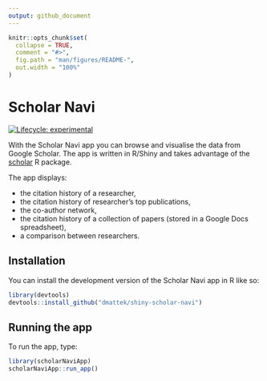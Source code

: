 ```yaml
---
output: github_document
---
```


<!-- README.md is generated from README.Rmd. Please edit that file -->

```r
knitr::opts_chunk$set(
  collapse = TRUE,
  comment = "#>",
  fig.path = "man/figures/README-",
  out.width = "100%"
)
```

# Scholar Navi

<!-- badges: start -->
[![Lifecycle: experimental](https://img.shields.io/badge/lifecycle-experimental-orange.svg)](https://lifecycle.r-lib.org/articles/stages.html#experimental)
<!-- badges: end -->

With the Scholar Navi app you can browse and visualise the data from Google Scholar. The app is written in R/Shiny and takes advantage of the [scholar](https://cran.r-project.org/web/packages/scholar/index.html) R package.

The app displays:

- the citation history of a researcher,
- the citation history of researcher's top publications,
- the co-author network,
- the citation history of a collection of papers (stored in a Google Docs spreadsheet),
- a comparison between researchers.

## Installation

You can install the development version of the Scholar Navi app in R like so:

``` r
library(devtools)
devtools::install_github("dmattek/shiny-scholar-navi")
```

## Running the app

To run the app, type:

```r
library(scholarNaviApp)
scholarNaviApp::run_app()
```
